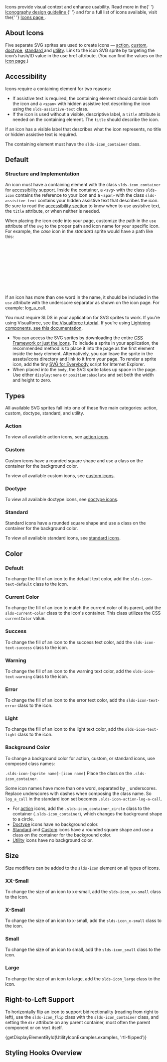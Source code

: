 
<div className="doc lead">
  Icons provide visual context and enhance usability. Read more in the{' '}
  <a href="/guidelines/iconography" title="Iconography Guidelines">
    Iconography design guideline
  </a>{' '}
  and for a full list of icons available, visit the{' '}
  <a href="/icons" title="Icons">
    Icons page
  </a>
  .
</div>

<CodeView exampleOnly>
  <UtilityIcon className="slds-icon-text-default" />
</CodeView>

## About Icons

Five separate SVG sprites are used to create icons — [action](/icons/#action), [custom](/icons/#custom), [doctype](/icons/#doctype), [standard ](/icons/#standard) and [utility](/icons/#utility). Link to the icon SVG sprite by targeting the icon’s hash/ID value in the use href attribute. (You can find the values on the [icon page](/icons/).)

## Accessibility

Icons require a containing element for two reasons:

- If assistive text is required, the containing element should contain both the icon and a `<span>` with hidden assistive text describing the icon using the `slds-assistive-text` class.
- If the icon is used without a visible, descriptive label, a `title` attribute is needed on the containing element. The `title` should describe the icon.

If an icon has a visible label that describes what the icon represents, no title or hidden assistive text is required.

The containing element must have the `slds-icon_container` class.

## Default

<Example title="Base Default">
  <CodeView>
    <UtilityIcon className="slds-icon-text-default" />
  </CodeView>
</Example>

### Structure and Implementation

An icon must have a containing element with the class `slds-icon_container` for [accessibility support](#Accessibility). Inside the container, a `<svg>` with the class `slds-icon` contains the reference to your icon and a `<span>` with the class `slds-assistive-text` contains your hidden assistive text that describes the icon. Be sure to read the [accessibility section](#Accessibility) to know when to use assistive text, the `title` attribute, or when neither is needed.

When placing the icon code into your page, customize the path in the `use` attribute of the `svg` to the proper path and icon name for your specific icon. For example, the _case_ icon in the _standard_ sprite would have a path like this:

<CodeBlock toggleCode={false}>
  <svg aria-hidden="true" className="slds-icon" title="when needed">
    <use xlinkHref="/assets/icons/standard-sprite/svg/symbols.svg#case" />
  </svg>
</CodeBlock>

If an icon has more than one word in the name, it should be included in the `use` attribute with the underscore separator as shown on the icon page. For example: log_a_call.

You must require SLDS in your application for SVG sprites to work. If you’re using Visualforce, see <a href="/platforms/visualforce">the Visualforce tutorial</a>. If you’re using <a href="/platforms/lightning"> Lightning components, see this documentation</a>.

- You can access the SVG sprites by downloading the entire [CSS Framework or just the icons](/resources/downloads). To include a sprite in your application, the recommended method is to place it into the page as the first element inside the `body` element. Alternatively, you can leave the sprite in the assets/icons directory and link to it from your page. To render a sprite icon, add the tiny [SVG for Everybody](https://github.com/jonathantneal/svg4everybody) script for Internet Explorer.
- When placed into the `body`, the SVG sprite takes up space in the page. Use either `display:none` or `position:absolute` and set both the width and height to zero.

## Types

All available SVG sprites fall into one of these five main categories: action, custom, doctype, standard, and utility.

### Action

To view all available action icons, see [action icons](/icons/#action).

<Example title="Action">
  <CodeView>
    <ActionIcon />
  </CodeView>
</Example>

### Custom

Custom icons have a rounded square shape and use a class on the container for the background color.

To view all available custom icons, see [custom icons](/icons/#custom).

<Example title="Custom">
  <CodeView>
    <CustomIcon />
  </CodeView>
</Example>

### Doctype

To view all available doctype icons, see [doctype icons](/icons/#doctype).

<Example title="Doctype">
  <CodeView>
    <DoctypeIcon />
  </CodeView>
</Example>

### Standard

Standard icons have a rounded square shape and use a class on the container for the background color.

To view all available standard icons, see [standard icons](/icons/#standard).

<Example title="Standard">
  <CodeView>
    <StandardIcon />
  </CodeView>
</Example>

## Color

### Default

To change the fill of an icon to the default text color, add the `slds-icon-text-default` class to the icon.

<Example title="Utility Default">
  <CodeView>
    <UtilityIcon className="slds-icon-text-default" />
  </CodeView>
</Example>

### Current Color

To change the fill of an icon to match the current color of its parent, add the `slds-current-color` class to the icon's container. This class utilizes the CSS `currentColor` value.

<Example title="Current Color">
  <CodeView>
    <UtilityIcon containerClassName="slds-current-color" />
  </CodeView>
</Example>

### Success

To change the fill of an icon to the success text color, add the `slds-icon-text-success` class to the icon.

<Example title="Utility Warning">
  <CodeView>
    <UtilityIcon className="slds-icon-text-success" />
  </CodeView>
</Example>

### Warning

To change the fill of an icon to the warning text color, add the `slds-icon-text-warning` class to the icon.

<Example title="Utility Warning">
  <CodeView>
    <UtilityIcon className="slds-icon-text-warning" />
  </CodeView>
</Example>

### Error

To change the fill of an icon to the error text color, add the `slds-icon-text-error` class to the icon.

<Example title="Utility Error">
  <CodeView>
    <UtilityIcon className="slds-icon-text-error" />
  </CodeView>
</Example>

### Light

To change the fill of an icon to the light text color, add the `slds-icon-text-light` class to the icon.

<Example title="Utility Light">
  <CodeView>
    <UtilityIcon className="slds-icon-text-light" />
  </CodeView>
</Example>

### Background Color

To change a background color for action, custom, or standard icons, use composed class names:

<code className="docs">.slds-icon-[sprite name]-[icon name]</code>
Place the class on the `.slds-icon_container`.

<CodeBlock toggleCode={false}>
  <div className="slds-icon_container slds-icon-standard-account" />
</CodeBlock>

Some icon names have more than one word, separated by `_` underscores. Replace underscores with dashes when composing the class name. So `log_a_call` in the standard icon set becomes `.slds-icon-action-log-a-call`.

- For [action](/components/icons/#Action) icons, add the `.slds-icon_container_circle` class to the container (`.slds-icon_container`), which changes the background shape to a circle.
- [Doctype](/components/icons/#Doctype) icons have no background color.
- [Standard](/components/icons/#Standard) and [Custom](/components/icons/#Custom) icons have a rounded square shape and use a class on the container for the background color.
- [Utility](/components/icons/#Base) icons have no background color.

## Size

Size modifiers can be added to the `slds-icon` element on all types of icons.

### XX-Small

To change the size of an icon to xx-small, add the `slds-icon_xx-small` class to the icon.

<Example title="Utility XX-Small">
  <CodeView>
    <UtilityIcon className="slds-icon-text-default slds-icon_xx-small" />
  </CodeView>
</Example>

### X-Small

To change the size of an icon to x-small, add the `slds-icon_x-small` class to the icon.

<Example title="Utility X-Small">
  <CodeView>
    <UtilityIcon className="slds-icon-text-default slds-icon_x-small" />
  </CodeView>
</Example>

### Small

To change the size of an icon to small, add the `slds-icon_small` class to the icon.

<Example title="Utility Small">
  <CodeView>
    <UtilityIcon className="slds-icon-text-default slds-icon_small" />
  </CodeView>
</Example>

### Large

To change the size of an icon to large, add the `slds-icon_large` class to the icon.

<Example title="Utility Large">
  <CodeView>
    <UtilityIcon className="slds-icon-text-default slds-icon_large" />
  </CodeView>
</Example>

## Right-to-Left Support

To horizontally flip an icon to support bidirectionality (reading from right to left), use the `slds-icon_flip` class with the `slds-icon_container` class, and setting the `dir` attribute on any parent container, most often the parent component or on `html` itself.

<CodeView>
  {getDisplayElementById(UtilityIconExamples.examples, 'rtl-flipped')}
</CodeView>

## Styling Hooks Overview

<StyleApiTable name="icons" type="component" />
